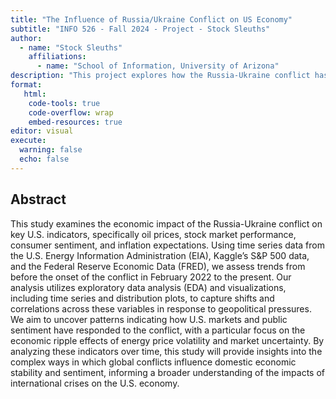 ```yaml
---
title: "The Influence of Russia/Ukraine Conflict on US Economy"
subtitle: "INFO 526 - Fall 2024 - Project - Stock Sleuths"
author: 
  - name: "Stock Sleuths"
    affiliations:
      - name: "School of Information, University of Arizona"
description: "This project explores how the Russia-Ukraine conflict has impacted the U.S. economy, focusing on key indicators like oil prices and stock market trends. By analyzing data from before the conflict, its onset in February 2022, and up to the present, we aim to uncover how economic dynamics have shifted, particularly given the U.S.'s role as a key ally of Ukraine. This analysis will provide insights into the broader economic ripple effects of the conflict, shedding light on how global disruptions influence domestic markets."
format:
   html:
    code-tools: true
    code-overflow: wrap
    embed-resources: true
editor: visual
execute:
  warning: false
  echo: false
---
```


## Abstract
This study examines the economic impact of the Russia-Ukraine conflict on key U.S. indicators, specifically oil prices, stock market performance, consumer sentiment, and inflation expectations. Using time series data from the U.S. Energy Information Administration (EIA), Kaggle's S&P 500 data, and the Federal Reserve Economic Data (FRED), we assess trends from before the onset of the conflict in February 2022 to the present. Our analysis utilizes exploratory data analysis (EDA) and visualizations, including time series and distribution plots, to capture shifts and correlations across these variables in response to geopolitical pressures. We aim to uncover patterns indicating how U.S. markets and public sentiment have responded to the conflict, with a particular focus on the economic ripple effects of energy price volatility and market uncertainty. By analyzing these indicators over time, this study will provide insights into the complex ways in which global conflicts influence domestic economic stability and sentiment, informing a broader understanding of the impacts of international crises on the U.S. economy.



